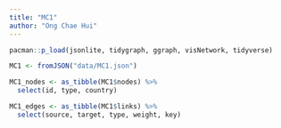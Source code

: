 ```yaml
---
title: "MC1"
author: "Ong Chae Hui"
---
```


```r
pacman::p_load(jsonlite, tidygraph, ggraph, visNetwork, tidyverse)
```

```r
MC1 <- fromJSON("data/MC1.json")
```


```r
MC1_nodes <- as_tibble(MC1$nodes) %>%
  select(id, type, country)
```

```r
MC1_edges <- as_tibble(MC1$links) %>%
  select(source, target, type, weight, key)
```




